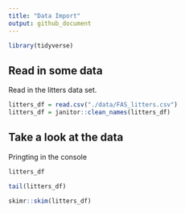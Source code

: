 ```yaml
---
title: "Data Import"
output: github_document
---
```


```r
library(tidyverse)
```


## Read in some data

Read in the litters data set.

```r
litters_df = read.csv("./data/FAS_litters.csv")
litters_df = janitor::clean_names(litters_df)
```

## Take a look at the data

Pringting in the console
```r
litters_df
```

```r
tail(litters_df)
```
```r
skimr::skim(litters_df)
```
